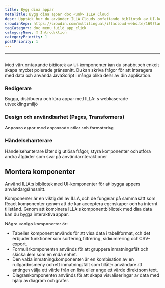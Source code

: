 ```yaml
---
title: Bygg dina appar
metaTitle: Bygg dina appar doc <unk> ILLA Cloud
desc: Upptäck hur du använder ILLA Clouds omfattande bibliotek av UI-komponenter för att bygga mycket polerade gränssnitt för dina applikationer på några minuter.
crowdinRepo: https://crowdin.com/multilingual/illacloud-website/169?languages=sv&filter=basic&value=0
tagCategory: doc_menu_build_app_click
categoryName: 👋 Introduktion
categoryPriority: 1
postPriority: 1
---
```


* * *

## <h2 hidden>Bygg dina appar</h2>

Med vårt omfattande bibliotek av UI-komponenter kan du snabbt och enkelt skapa mycket polerade gränssnitt. Du kan skriva frågor för att interagera med data och använda JavaScript i många olika delar av din applikation.

### Redigerare

Bygga, distribuera och köra appar med ILLA: s webbaserade utvecklingsmiljö

### Design och användbarhet (Pages, Transformers)

Anpassa appar med anpassade stilar och formatering

### Händelsehanterare

Händelsehanterare låter dig utlösa frågor, styra komponenter och utföra andra åtgärder som svar på användarinteraktioner

## Montera komponenter

Använd ILLA:s bibliotek med UI-komponenter för att bygga appens användargränssnitt.

Komponenter är en viktig del av ILLA, och de fungerar på samma sätt som React komponenter genom att de kan acceptera egenskaper och ha internt tillstånd. Genom att kombinera ILLA:s komponentbibliotek med dina data kan du bygga interaktiva appar.

Några vanliga komponenter är:

-   Tabellen komponent används för att visa data i tabellformat, och det erbjuder funktioner som sortering, filtrering, sidnumrering och CSV-export.
-   Formulärkomponenten används för att gruppera inmatningsfält och skicka dem som en enda enhet.
-   Den valda inmatningskomponenten är en kombination av en rullgardinsmeny och ett inmatningsfält som tillåter användare att antingen välja ett värde från en lista eller ange ett värde direkt som text.
-   Diagramkomponenten används för att skapa visualiseringar av data med hjälp av diagram och grafer.
